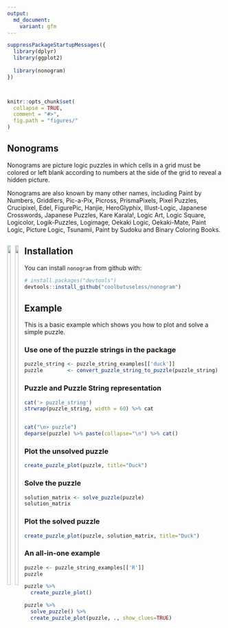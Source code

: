 ---
output:
  md_document:
    variant: gfm
---

<!-- README.md is generated from README.Rmd. Please edit that file -->

```{r, echo = FALSE}

suppressPackageStartupMessages({
  library(dplyr)
  library(ggplot2)
  
  library(nonogram)
})



knitr::opts_chunk$set(
  collapse = TRUE,
  comment = "#>",
  fig.path = "figures/"
)
```





Nonograms
------------------------------------------------------------------------------

Nonograms are picture logic puzzles in which cells in a grid must be colored or left blank according to numbers at the side of the grid to reveal a hidden picture.

Nonograms are also known by many other names, including Paint by Numbers, Griddlers, Pic-a-Pix, Picross, PrismaPixels, Pixel Puzzles, Crucipixel, Edel, FigurePic, Hanjie, HeroGlyphix, Illust-Logic, Japanese Crosswords, Japanese Puzzles, Kare Karala!, Logic Art, Logic Square, Logicolor, Logik-Puzzles, Logimage, Oekaki Logic, Oekaki-Mate, Paint Logic, Picture Logic, Tsunamii, Paint by Sudoku and Binary Coloring Books.


<div style="float: left;">
  <img src="figures/example-blank.png" width="45%"><img src="figures/example-solved.png" width="45%">
</div>


Installation
------------------------------------------------------------------------------

You can install `nonogram` from github with:

```{r gh-installation, eval = FALSE}
# install.packages("devtools")
devtools::install_github("coolbutuseless/nonogram")
```


Example
------------------------------------------------------------------------------

This is a basic example which shows you how to plot and solve a simple puzzle.

### Use one of the puzzle strings in the package

```{r example}
puzzle_string <- puzzle_string_examples[['duck']] 
puzzle        <- convert_puzzle_string_to_puzzle(puzzle_string)
```

### Puzzle and Puzzle String representation

```{r echo=FALSE, comment=NA}
cat('> puzzle_string')
strwrap(puzzle_string, width = 60) %>% cat


cat("\n> puzzle")
deparse(puzzle) %>% paste(collapse="\n") %>% cat()
```

### Plot the unsolved puzzle

```{r duck-unsolved}
create_puzzle_plot(puzzle, title="Duck")
```

### Solve the puzzle

```{r}
solution_matrix <- solve_puzzle(puzzle) 
solution_matrix
```


### Plot the solved puzzle

```{r duck-solution}
create_puzzle_plot(puzzle, solution_matrix, title="Duck")
```


### An all-in-one example

```{r all-in-one}
puzzle <- puzzle_string_examples[['R']]
puzzle

puzzle %>%
  create_puzzle_plot()

puzzle %>%
  solve_puzzle() %>%
  create_puzzle_plot(puzzle, ., show_clues=TRUE)
```













